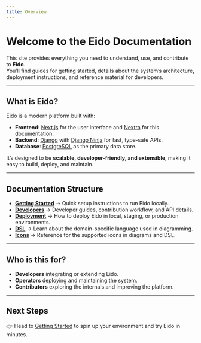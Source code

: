 ```yaml
---
title: Overview
---
```


# Welcome to the Eido Documentation

This site provides everything you need to understand, use, and contribute to **Eido**.  
You’ll find guides for getting started, details about the system’s architecture, deployment instructions, and reference material for developers.

---

## What is Eido?

Eido is a modern platform built with:

- **Frontend**: [Next.js](https://nextjs.org/) for the user interface and [Nextra](https://nextra.site) for this documentation.
- **Backend**: [Django](https://www.djangoproject.com/) with [Django Ninja](https://django-ninja.dev/) for fast, type-safe APIs.
- **Database**: [PostgreSQL](https://www.postgresql.org/) as the primary data store.

It’s designed to be **scalable, developer-friendly, and extensible**, making it easy to build, deploy, and maintain.

---

## Documentation Structure

- **[Getting Started](./getting-started)** → Quick setup instructions to run Eido locally.  
- **[Developers](./developers)** → Developer guides, contribution workflow, and API details.  
- **[Deployment](./deployment)** → How to deploy Eido in local, staging, or production environments.  
- **[DSL](./dsl)** → Learn about the domain-specific language used in diagramming.  
- **[Icons](./icons)** → Reference for the supported icons in diagrams and DSL.  

---

## Who is this for?

- **Developers** integrating or extending Eido.  
- **Operators** deploying and maintaining the system.  
- **Contributors** exploring the internals and improving the platform.  

---

## Next Steps

👉 Head to [Getting Started](./getting-started) to spin up your environment and try Eido in minutes.
